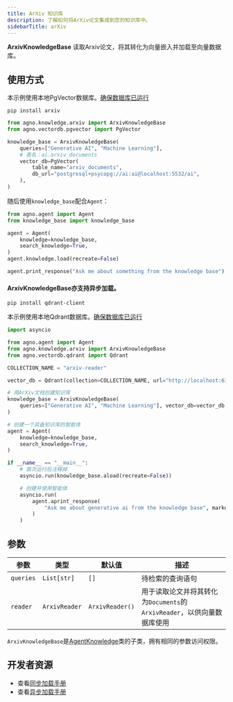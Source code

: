 ```yaml
---
title: ArXiv 知识库
description: 了解如何将ArXiv论文集成到您的知识库中。
sidebarTitle: arXiv
---
```

**ArxivKnowledgeBase** 读取Arxiv论文，将其转化为向量嵌入并加载至向量数据库。

## 使用方式

<Note>

本示例使用本地PgVector数据库。[确保数据库已运行](https://docs.agno.com/vectordb/pgvector)

</Note>

```shell
pip install arxiv
```

```python knowledge_base.py
from agno.knowledge.arxiv import ArxivKnowledgeBase
from agno.vectordb.pgvector import PgVector

knowledge_base = ArxivKnowledgeBase(
    queries=["Generative AI", "Machine Learning"],
    # 表名：ai.arxiv_documents
    vector_db=PgVector(
        table_name="arxiv_documents",
        db_url="postgresql+psycopg://ai:ai@localhost:5532/ai",
    ),
)
```

随后使用`knowledge_base`配合`Agent`：

```python agent.py
from agno.agent import Agent
from knowledge_base import knowledge_base

agent = Agent(
    knowledge=knowledge_base,
    search_knowledge=True,
)
agent.knowledge.load(recreate=False)

agent.print_response("Ask me about something from the knowledge base")
```

#### ArxivKnowledgeBase亦支持异步加载。

```shell
pip install qdrant-client
```
本示例使用本地Qdrant数据库。[确保数据库已运行](https://docs.agno.com/vectordb/qdrant)

```python async_knowledge_base.py
import asyncio

from agno.agent import Agent
from agno.knowledge.arxiv import ArxivKnowledgeBase
from agno.vectordb.qdrant import Qdrant

COLLECTION_NAME = "arxiv-reader"

vector_db = Qdrant(collection=COLLECTION_NAME, url="http://localhost:6333")

# 用ArXiv文档创建知识库
knowledge_base = ArxivKnowledgeBase(
    queries=["Generative AI", "Machine Learning"], vector_db=vector_db
)

# 创建一个具备知识库的智能体
agent = Agent(
    knowledge=knowledge_base,
    search_knowledge=True,
)

if __name__ == "__main__":
    # 首次运行后注释掉
    asyncio.run(knowledge_base.aload(recreate=False))

    # 创建并使用智能体
    asyncio.run(
        agent.aprint_response(
            "Ask me about generative ai from the knowledge base", markdown=True
        )
    )
```

## 参数

| 参数        | 类型           | 默认值           | 描述                                                                                         |
| ----------- | -------------- | ---------------- | ------------------------------------------------------------------------------------------- |
| `queries` | `List[str]`   | `[]`            | 待检索的查询语句                                                                            |
| `reader`  | `ArxivReader` | `ArxivReader()` | 用于读取论文并将其转化为`Documents`的`ArxivReader`，以供向量数据库使用              |

`ArxivKnowledgeBase`是[AgentKnowledge](/reference/knowledge/base)类的子类，拥有相同的参数访问权限。

## 开发者资源

- 查看[同步加载手册](https://github.com/agno-agi/agno/blob/main/cookbook/agent_concepts/knowledge/arxiv_kb.py)
- 查看[异步加载手册](https://github.com/agno-agi/agno/blob/main/cookbook/agent_concepts/knowledge/arxiv_kb_async.py)